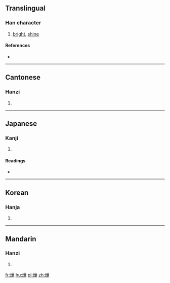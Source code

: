 {{also|烨|爗}}
==Translingual==

===Han character===
{{Han char|rn=86|rad=火|as=10|sn=14|four=9485<sub>4</sub>|canj=火廿一十 (FTMJ)|ids=⿰[[火]][[華]]}}

# [[bright]], [[shine]]

====References====
* {{Han ref|kx=0682.030|dkj=19390|hdz=32222.080|uh=71C1|ud=29121|bh=EA4D|bd=59981}}

----

==Cantonese==

===Hanzi===
{{yue-hanzi|jyut=|y=yip6|sim=烨}}

# {{defn|lang=yue|sort=火10}}

----

==Japanese==

===Kanji===
{{ja-kanji|grade=|rs=火10}}

# {{defn|lang=ja|sort=火10}}

====Readings====
* {{ja-readings|on=[[よう]] (yō), [[ゆう]] (yū), [[おう]] (ō)|kun=[[さかん]] (sakan)}}

----

==Korean==

===Hanja===
{{ko-hanja|hangeul=엽|eumhun=|rv=yeop|mr=yŏp|y=yep}}

# {{defn|lang=ko|sort=火10}}

----

==Mandarin==

===Hanzi===
{{cmn-hanzi|sim=烨|pin=[[xún]] ([[xun2]]), [[yè]] ([[ye4]])|wg=hsün<sup>2</sup>, yeh<sup>4</sup>}}

# {{defn|lang=cmn|sort=火10}}

[[fr:燁]]
[[hu:燁]]
[[pl:燁]]
[[zh:燁]]